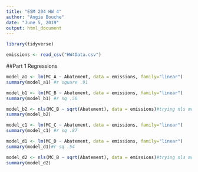 ```yaml
---
title: "ESM 204 HW 4"
author: "Angie Bouche"
date: "June 5, 2019"
output: html_document
---
```


```r
library(tidyverse)

emissions <- read_csv("HW4Data.csv")
```

##Part 1 Regressions
```r

model_a1 <- lm(MC_A ~ Abatement, data = emissions, family="linear")
summary(model_a1) #r square .91

model_b1 <- lm(MC_B ~ Abatement, data = emissions, family="linear")
summary(model_b1) #r sq .56

model_b2 <- nls(MC_B ~ sqrt(Abatement), data = emissions)#trying nls model but unsure how
summary(model_b2)

model_c1 <- lm(MC_C ~ Abatement, data = emissions, family="linear")
summary(model_c1) #r sq .87

model_d1 <- lm(MC_D ~ Abatement, data = emissions, family="linear")
summary(model_d1)#r sq .54

model_d2 <- nls(MC_B ~ sqrt(Abatement), data = emissions)#trying nls model but unsure how
summary(model_d2)


```

